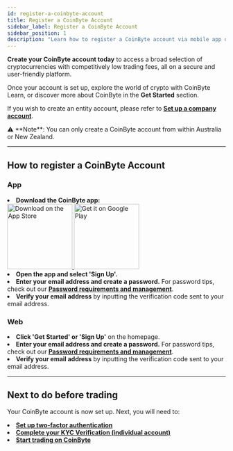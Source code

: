 ```yaml
---
id: register-a-coinbyte-account
title: Register a CoinByte Account
sidebar_label: Register a CoinByte Account
sidebar_position: 1
description: "Learn how to register a CoinByte account via mobile app or web platform."
---
```



**Create your CoinByte account today** to access a broad selection of cryptocurrencies with competitively low trading fees, all on a secure and user-friendly platform.

Once your account is set up, explore the world of crypto with CoinByte Learn, or discover more about CoinByte in the **Get Started** section.

If you wish to create an entity account, please refer to [**Set up a company account**](/docs/account-security/create-coinbyte-account/set-up-a-corporate-account).

<InfoBox>
⚠️ **Note**: You can only create a CoinByte account from within Australia or New Zealand.
</InfoBox>

---

## **How to register a CoinByte Account**

<Tabs groupId="platform">
  <TabItem value="mobile" label="Mobile App">
<div style={{ marginTop: '1.5rem' }}></div>

### **App**

<div style={{ marginBottom: '1.5rem' }}></div>
<RoundStepList>
  <li>
    <strong>Download the CoinByte app:</strong>
    <div style={{ display: 'flex', gap: '12px', marginTop: '8px' }}>
      <a href="https://apps.apple.com/app/idxxxxxxxxx" target="_blank" rel="noopener noreferrer">
        <img src={useBaseUrl('/img/general/apple-store.png')} alt="Download on the App Store" width="150" />
      </a>
      <a href="https://play.google.com/store/apps/details?id=xxxxxxxxx" target="_blank" rel="noopener noreferrer">
        <img src={useBaseUrl('/img/general/google-play.png')} alt="Get it on Google Play" width="150" />
      </a>
    </div>
  </li>
  <li><strong>Open the app and select 'Sign Up'.</strong></li>
  <li>
    <strong>Enter your email address and create a password.</strong>  
    For password tips, check out our  
    <a href="/docs/account-security/create-coinbyte-account/password-requirements-and-management"><strong>Password requirements and management</strong></a>.
  </li>
  <li><strong>Verify your email address</strong> by inputting the verification code sent to your email address.</li>
</RoundStepList>

  </TabItem>
  <TabItem value="web" label="Web Platform">
<div style={{ marginTop: '1.5rem' }}></div>

### **Web**

<div style={{ marginBottom: '1.5rem' }}></div>
<RoundStepList>
  <li><strong>Click 'Get Started' or 'Sign Up'</strong> on the homepage.</li>
  <li>
    <strong>Enter your email address and create a password.</strong>  
    For password tips, check out our  
    <a href="/docs/account-security/create-coinbyte-account/password-requirements-and-management"><strong>Password requirements and management</strong></a>.
  </li>
  <li><strong>Verify your email address</strong> by inputting the verification code sent to your email address.</li>
</RoundStepList>

  </TabItem>
</Tabs>

---

## **Next to do before trading**

Your CoinByte account is now set up. Next, you will need to:

<TickList>
  <li><a href="/docs/account-security/verification-and-security/set-up-two-factor-authentication"><strong>Set up two-factor authentication</strong></a></li>
  <li><a href="/docs/account-security/verification-and-security/complete-your-KYC-verification-individual-account"><strong>Complete your KYC Verification (individual account)</strong></a></li>
  <li><a href="/docs/trading"><strong>Start trading on CoinByte</strong></a></li>
</TickList>

<RelatedArticles category="account-security" />

